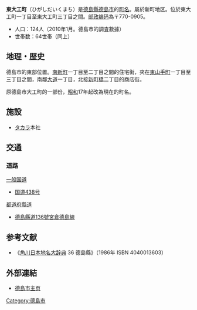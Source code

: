 {{Pathnav|日本|四国地方|德島縣|德島市|frame=1}}
'''東大工町'''（ひがしだいくまち）是[[德島縣|德島縣]][[德島市|德島市]]的[[町名|町名]]。屬於新町地区。位於東大工町一丁目至東大工町三丁目之間。[[邮政编码|邮政编码]]為〒770-0905。
* 人口：124人（2010年1月。德島市的調査數據）
* 世帯数：64世帯（同上）

== 地理・歴史 ==
德島市的東部位置。[[南新町|南新町]]一丁目至二丁目之間的住宅街，夾在[[東山手町_(德島市)|東山手町]]一丁目至三丁目之間，南鄰[[大道_(德島市)|大道]]一丁目，北接[[新町橋|新町橋]]二丁目的商店街。<!--[[第二次世界大战|第二次世界大战]]前は指物大工の職人町であったが、現在は家具商が軒を並べ、その間に仏具商や喫茶店などが点在する。-->

原德島市大工町的一部份，[[昭和|昭和]]17年起改為現在的町名。<!--旧大工町のうち新町橋筋から以東、大道に隣接する一帯。-->

== 施設 ==
* [[タカラ_(家具・インテリア)|タカラ]]本社

== 交通 ==
=== 道路 ===
; [[一般国道|一般国道]]
* [[国道438号|国道438号]]
; [[都道府縣道|都道府縣道]]
* [[德島縣道136號宮倉德島線|德島縣道136號宮倉德島線]]

== 参考文献 ==
* 《[[角川日本地名大辞典|角川日本地名大辞典]] 36 德島縣》（1986年 ISBN 4040013603）

== 外部連結 ==
* [http://www.city.tokushima.tokushima.jp/ 德島市主页] {{Wayback|url=http://www.city.tokushima.tokushima.jp/ |date=20061005233334 }}

{{徳島市の町名}}

{{DEFAULTSORT:ひかしたいくまち}}
[[Category:德島市|Category:德島市]]
{{Japan-block-stub}}
{{Pref-stub|pref=德島縣}}
